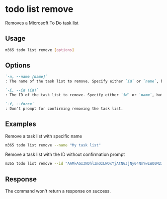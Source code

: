 
# todo list remove

Removes a Microsoft To Do task list

## Usage

```sh
m365 todo list remove [options]
```

## Options

```md definition-list
`-n, --name [name]`
: The name of the task list to remove. Specify either `id` or `name`, but not both.

`-i, --id [id]`
: The ID of the task list to remove. Specify either `id` or `name`, but not both.

`-f, --force`
: Don't prompt for confirming removing the task list.
```

<Global />

## Examples

Remove a task list with specific name

```sh
m365 todo list remove --name "My task list"
```

Remove a task list with the ID without confirmation prompt

```sh
m365 todo list remove --id "AAMkAGI3NDhlZmQzLWQxYjAtNGJjNy04NmYwLWQ0M2IzZTNlMDUwNAAuAAAAAACQ1l2jfH6VSZraktP8Z7auAQCbV93BagWITZhL3J6BMqhjAAD9pHIhAAA=" --force
```

## Response

The command won't return a response on success.
